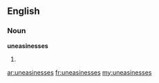 ==English==

===Noun===
'''uneasinesses'''

# {{plural of|[[uneasiness]]}}

[[ar:uneasinesses]]
[[fr:uneasinesses]]
[[my:uneasinesses]]